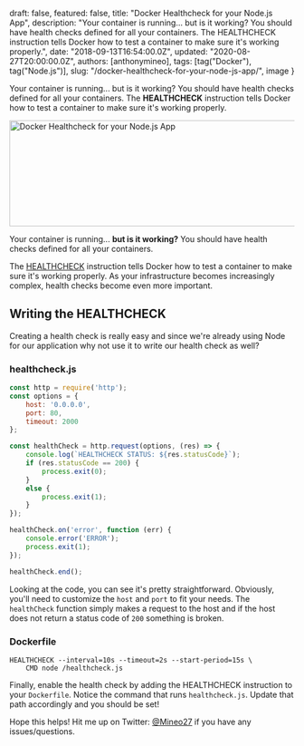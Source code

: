 
  draft: false,
  featured: false,
  title: "Docker Healthcheck for your Node.js App",
  description: "Your container is running... but is it working? You should have health checks defined for all your containers. The HEALTHCHECK instruction tells Docker how to test a container to make sure it's working properly.",
  date: "2018-09-13T16:54:00.0Z",
  updated: "2020-08-27T20:00:00.0Z",
  authors: [anthonymineo],
  tags: [tag("Docker"), tag("Node.js")],
  slug: "/docker-healthcheck-for-your-node-js-app/",
  image
}


<!--excerpt-->

Your container is running... but is it working? You should have health checks defined for all your containers. The **HEALTHCHECK** instruction tells Docker how to test a container to make sure it's working properly.

<!--/excerpt-->



<Image
  src="/content/images/2018/09/docker-nodejs-healthcheck.png"
  alt="Docker Healthcheck for your Node.js App"
  width="1285"
  height="187"
/>


<p class="lead">Your container is running... <strong>but is it working?</strong> You should have health checks defined for all your containers. </p>

The [HEALTHCHECK](https://docs.docker.com/engine/reference/builder/#healthcheck) instruction tells Docker how to test a container to make sure it's working properly. As your infrastructure becomes increasingly complex, health checks become even more important.

<LineBreakA />

## Writing the HEALTHCHECK
Creating a health check is really easy and since we're already using Node for our application why not use it to write our health check as well?


### healthcheck.js
```js
const http = require('http');
const options = {
    host: '0.0.0.0',
    port: 80,
    timeout: 2000
};

const healthCheck = http.request(options, (res) => {
    console.log(`HEALTHCHECK STATUS: ${res.statusCode}`);
    if (res.statusCode == 200) {
        process.exit(0);
    }
    else {
        process.exit(1);
    }
});

healthCheck.on('error', function (err) {
    console.error('ERROR');
    process.exit(1);
});

healthCheck.end();
```

Looking at the code, you can see it's pretty straightforward. Obviously, you'll need to customize the `host` and `port` to fit your needs. The `healthCheck` function simply makes a request to the host and if the host does not return a status code of `200` something is broken.

### Dockerfile
```docker
HEALTHCHECK --interval=10s --timeout=2s --start-period=15s \  
    CMD node /healthcheck.js
```

Finally, enable the health check by adding the HEALTHCHECK instruction to your `Dockerfile`. Notice the command that runs `healthcheck.js`. Update that path accordingly and you should be set!

Hope this helps! Hit me up on Twitter: [@Mineo27](https://twitter.com/Mineo27) if you have any issues/questions.
